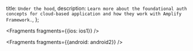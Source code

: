   title: `Under the hood`,
  description: `Learn more about the foundational auth concepts for cloud-based application and how they work with Amplify Framework.`,
};


<Fragments fragments={{ios: ios1}} />


<Fragments fragments={{android: android2}} />
